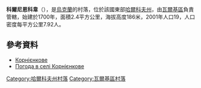 {{coord|49|45|55|N|35|34|23|E|scale:100000_region:UA|display=title}}

'''科爾尼恩科韋'''（{{lang-uk|Корнієнкове}}），是[[烏克蘭|烏克蘭]]的村落，位於該國東部[[哈爾科夫州|哈爾科夫州]]，由[[瓦爾基區|瓦爾基區]]負責管轄，始建於1700年，面積2.4平方公里，海拔高度186米，2001年人口19，人口密度每平方公里7.92人。

==參考資料==
* [http://gska2.rada.gov.ua/pls/z7502/A005?rdat1=09.01.2009&rf7571=32544 Корнієнкове]{{dead link|date=2018年4月 |bot=InternetArchiveBot |fix-attempted=yes }}
* [http://weather.in.ua/ua/har'kovskaja/11513 Погода в селі Корнієнкове] {{Wayback|url=http://weather.in.ua/ua/har%27kovskaja/11513 |date=20160323025943 }}

{{DEFAULTSORT:Корнієнкове}}
[[Category:哈爾科夫州村落|Category:哈爾科夫州村落]]
[[Category:瓦爾基區村落|Category:瓦爾基區村落]]


{{Kharkiv-geo-stub}}